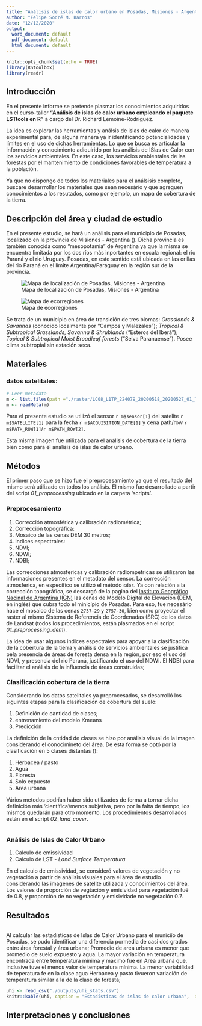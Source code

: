 ```yaml
---
title: "Análisis de islas de calor urbano en Posadas, Misiones - Argentina"
author: "Felipe Sodré M. Barros"
date: "12/12/2020"
output:
  word_document: default
  pdf_document: default
  html_document: default
---
```


```r
knitr::opts_chunk$set(echo = TRUE)
library(RStoolbox)
library(readr)
```

## Introducción  

En el presente informe se pretende plasmar los conocimientos adquiridos en el curso-taller **"Análisis de islas de calor urbano empleando el paquete LSTtools en R"** a cargo del Dr. Richard Lemoine-Rodriguez.

La idea es explorar las herramientas y análsis de islas de calor de manera experimental para, de alguna manera ya ir identificando potencialidades y límites en el uso de dichas herramientas. Lo que se busca es articular la información y conocimiento adiquirido por los análisis de ISlas de Calor con los servicios ambientales. En este caso, los servicios ambientales de las forestas por el mantenimiento de condiciones favorables de temperatura a la población.

Ya que no dispongo de todos los materiales para el análsisis completo, buscaré desarrrollar los materiales que sean necesário y que agreguen conocimientos a los resutados, como por ejemplo, un mapa de cobertura de la tierra.

## Descripción del área y ciudad de estudio

En el presente estudio, se hará un análisis para el municipio de Posadas, localizado en la provincia de Misiones - Argentina (\ref{mapaLocalizacao}). Dicha provincia es también conocida como "mesopotamia" de Argentina ya que la misma se encuentra limitada por los dos ríos más inportantes en escala regional: el rio Paraná y el rio Uruguay. Posadas, en este sentido está ubicada en las orillas del rio Paraná en el límite Argentina/Paraguay en la región sur de la provincia.

![Mapa de localización de Posadas, Misiones - Argentina \label{mapaLocalizacao}](./outputs/mapaLocalizacao.png)

![Mapa de ecorregiones \label{mapaVegetacion}](./outputs/mapaVegetacion.png)

Se trata de un municipio en área de transición de tres biomas: *Grasslands & Savannas* (conocido localmente por "Campos y Malezales");  *Tropical & Subtropical Grasslands, Savanna & Shrublands* ("Esteros del Iberá");  *Topical & Subtropical Moist Broadleaf forests* ("Selva Paranaense"). Posee clima subtropial sin estación seca.

## Materiales

### datos satelitales:
```r
# Leer metadata
m <- list.files(path ="./raster/LC08_L1TP_224079_20200518_20200527_01_T1", pattern ="_MTL.txt$", recursive = TRUE, full.names = TRUE)
m <- readMeta(m)
```

Para el presente estudio se utilizó el sensor `r m$sensor[1]` del  satelite `r m$SATELLITE[1]` para la fecha `r m$ACQUISITION_DATE[1]` y cena path/row `r m$PATH_ROW[1]`/`r m$PATH_ROW[2]`.

Esta misma imagen fue utilizada para el análisis de cobertura de la tierra bien como para el análisis de islas de calor urbano.

## Métodos
El primer paso que se hizo fue el preprocesamiento ya que el resultado del mismo será utilizado en todos los análisis. El mismo fue desarrollado a partir del script *01_proprocessing* ubicado en la carpeta 'scripts'.

### Preprocesamiento
1. Corrección atmosférica y calibración radiométrica;
1. Corrección topográfica:
  1. Mosaico de las cenas DEM 30 metros;
1. Indices espectrales:
  1. NDVI;
  1. NDWI;
  1. NDBI;

Las correcciones atmosfericas y calibración radiompetricas se utilizaron las informaciones presentes en el metadato del censor. La corrección atmosferica, en específico se utilizó el método `sdos`. Ya con relación a la corrección topográfica, se descargó de la pagina del [Instituto Geográfico Nacinal de Argentina (IGN)](https://www.ign.gob.ar/category/tem%C3%A1tica/geodesia/mde-ar) las cenas de Modelo Digital de Elevación (DEM, en inglés) que cubra todo el minicípio de Posadas. Para eso, fue necesário hace el mosaico de las cenas `2757-29` y `2757-30`, bien como proyectar el raster al mismo Sistema de Referencia de Coordenadas (SRC) de los datos de Landsat (todos los procedimientos, están plasmados en el script *01_preprocessing_dem*).

La idea de usar algunos indices espectrales para apoyar a la clasificación de la cobertura de la tierra y análisis de servicios ambientales se justifica pela presencia de áreas de foresta densa en la región, por eso el uso del NDVI, y presencia del rio Paraná, justificando el uso del NDWI. El NDBI para facilitar el análisis de la influencia de áreas construidas;

### Clasificación cobertura de la tierra
Considerando los datos satelitales ya preprocesados, se desarrolló los siguintes etapas para la clasificación de cobertura del suelo:

1. Definición de cantidad de clases;
1. entrenamiento del modelo Kmeans
1. Predicción

La definición de la cntidad de clases se hizo por análisis visual de la imagen considerando el conocimineto del área. De esta forma se optó por la clasificación en 5 clases distantas (\ref{cobtierra}):

1. Herbacea / pasto
1. Agua
1. Floresta
1. Solo expuesto
1. Area urbana

Vários metodos podrían haber sido utilizados de forma a tornar dicha definición más 'científica'/menos subjetiva, pero por la falta de tiempo, los mismos quedarán para otro momento. Los procedimientos desarrollados están en el script *02_land_cover*.

![\label{cobtierra}](./outputs/coberturaTierra.png)

### Análisis de Islas de Calor Urbano

1. Calculo de emissividad
1. Calculo de LST - *Land Surface Temperatura*  

En el calculo de emissividad, se consideró valores de vegetación y no vegetación a partir de análisis visuales para el área de estudio considerando las imagenes de satelite utilizada y conocimientos del área. Los valores de proporción de vegtación y emisividad para vegetación fué de 0.8, y proporción de no vegetación y emisividade no vegetación 0.7.

## Resultados

![\label{LSTPosadas}](./outputs/LST_posadas.png)

Al calcular las estadísticas de Islas de Calor Urbano para el municiío de Posadas, se pudo identificar una diferencia pormedia de casi dos grados entre área forestal y área urbana;
Promedio de area urbana es menor que promedio de suelo expuesto y agua.
La mayor variación en temperatura encontrada entre temperatura minima y maximo fue en Area urbana que, inclusive tuve el menos valor de temperatura mínima.
La menor variabilidad de teperatura fe en la clase agua
Herbacea y pasto tivueron variación de temperatura similar a la de la clase de foresta;

```r
uhi <- read_csv("./outputs/uhi_stats.csv")
knitr::kable(uhi, caption = "Estadísticas de islas de calor urbana",  align = "l", position = "c", format = 'html', padding = 0)
```

## Interpretaciones y conclusiones


